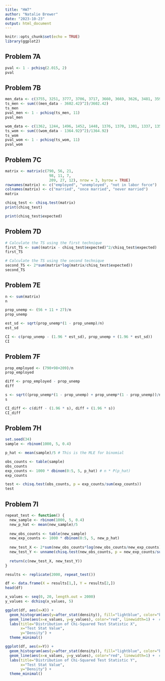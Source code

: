 ```yaml
---
title: "HW7"
author: "Natalie Brewer"
date: "2023-10-23"
output: html_document
---
```


```r
knitr::opts_chunk$set(echo = TRUE)
library(ggplot2)
```

## Problem 7A

```r
pval <- 1 - pchisq(2.015, 2)
pval
```

## Problem 7B
```r
men_data <- c(3755, 3251, 3777, 3706, 3717, 3660, 3669, 3626, 3481, 3590, 3605, 3392)
ts_men <- sum(((men_data - 3602.42)^2)/3602.42)
ts_men
pval_men <- 1 - pchisq(ts_men, 11)
pval_men

wom_data <- c(1362, 1244, 1496, 1452, 1448, 1376, 1370, 1301, 1337, 1351, 1416, 1226)
ts_wom <- sum(((wom_data - 1364.92)^2)/1364.92)
ts_wom
pval_wom <- 1 - pchisq(ts_wom, 11)
pval_wom
```

## Problem 7C

```r
matrix <- matrix(c(790, 56, 21,
                    98, 11, 7,
                    209, 27, 12), nrow = 3, byrow = TRUE)
rownames(matrix) <- c("employed", "unemployed", "not in labor force")
colnames(matrix) <- c("married", "once married", "never married")
matrix

chisq_test <- chisq.test(matrix)
print(chisq_test)

print(chisq_test$expected)
```

## Problem 7D

```r
# Calculate the TS using the first technique
first_TS <- sum((matrix - chisq_test$expected)^2/chisq_test$expected)
first_TS

# Calculate the TS using the second technique
second_TS <- 2*sum(matrix*log(matrix/chisq_test$expected))
second_TS
```

## Problem 7E

```r
n <- sum(matrix)
n

prop_unemp <- (56 + 11 + 27)/n
prop_unemp

est_sd <- sqrt(prop_unemp*(1 - prop_unemp)/n)
est_sd

CI <- c(prop_unemp - (1.96 * est_sd), prop_unemp + (1.96 * est_sd))
CI

```
## Problem 7F

```r

prop_employed <- (790+98+209)/n
prop_employed

diff <- prop_employed - prop_unemp
diff

s <- sqrt((prop_unemp*(1 - prop_unemp) + prop_unemp*(1 - prop_unemp))/n)
s

CI_diff <- c(diff - (1.96 * s), diff + (1.96 * s))
CI_diff

```
## Problem 7H

```r
set.seed(34)
sample <- rbinom(1000, 5, 0.4)

p_hat <- mean(sample)/5 # This is the MLE for binomial

obs_counts <- table(sample)
obs_counts
exp_counts <- 1000 * dbinom(0:5, 5, p_hat) # n * P(p_hat)
exp_counts

test <- chisq.test(obs_counts, p = exp_counts/sum(exp_counts))
test
```

## Problem 7I

```r
repeat_test <- function() {
  new_sample <- rbinom(1000, 5, 0.4)
  new_p_hat <- mean(new_sample)/5
    
  new_obs_counts <- table(new_sample)
  new_exp_counts <- 1000 * dbinom(0:5, 5, new_p_hat)
  
  new_test_X <- 2*sum(new_obs_counts*log(new_obs_counts/new_exp_counts))
  new_test_Y <- unname(chisq.test(new_obs_counts, p = new_exp_counts/sum(new_exp_counts))$statistic)
  
  return(c(new_test_X, new_test_Y))
}

results <- replicate(2000, repeat_test())

df <- data.frame(X = results[1,], Y = results[2,])
head(df)

x_values <- seq(0, 20, length.out = 2000)
y_values <- dchisq(x_values, 5)

ggplot(df, aes(x=X)) +
  geom_histogram(aes(y=after_stat(density)), fill="lightblue", color="black", bins=30) +
  geom_line(aes(x=x_values, y=y_values), color="red", linewidth=1) +  # Adding the chi-square curve
  labs(title="Distribution of Chi-Squared Test Statistic X",
       x="Test Stat Value",
       y="Density") +
  theme_minimal()

ggplot(df, aes(x=Y)) +
  geom_histogram(aes(y=after_stat(density)), fill="lightblue", color="black", bins=30) +
  geom_line(aes(x=x_values, y=y_values), color="red", linewidth=1) +  # Adding the chi-square curve
  labs(title="Distribution of Chi-Squared Test Statistic Y",
       x="Test Stat Value",
       y="Density") +
  theme_minimal()
```
